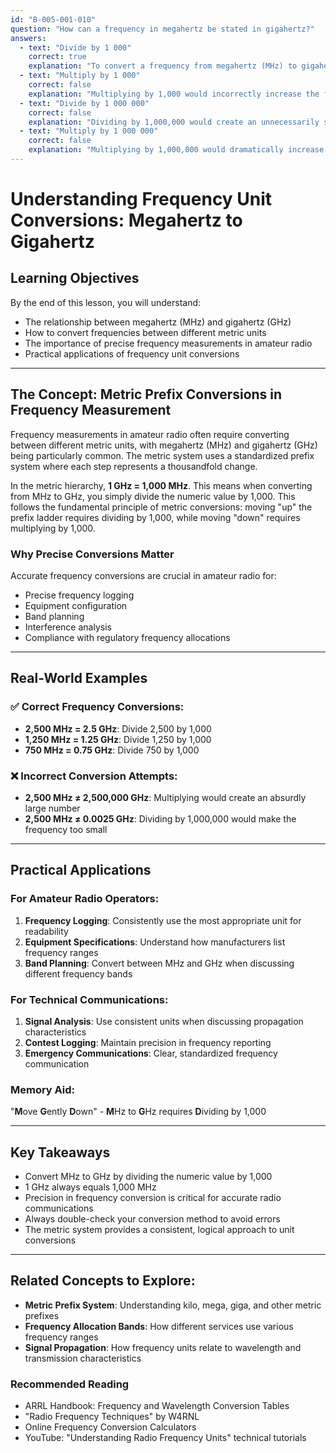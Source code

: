 ```yaml
---
id: "B-005-001-010"
question: "How can a frequency in megahertz be stated in gigahertz?"
answers:
  - text: "Divide by 1 000"
    correct: true
    explanation: "To convert a frequency from megahertz (MHz) to gigahertz (GHz), you divide the numeric value by 1,000. This follows the standard metric system conversion between adjacent units, where 1 GHz = 1,000 MHz. For example, 2,500 MHz would be expressed as 2.5 GHz by dividing 2,500 by 1,000."
  - text: "Multiply by 1 000"
    correct: false
    explanation: "Multiplying by 1,000 would incorrectly increase the frequency value, which is the opposite of converting from MHz to GHz. This method would result in a much larger number and an incorrect representation of the original frequency."
  - text: "Divide by 1 000 000"
    correct: false
    explanation: "Dividing by 1,000,000 would create an unnecessarily small number, reducing the frequency value far more than required for conversion between MHz and GHz. This would incorrectly represent the original frequency."
  - text: "Multiply by 1 000 000"
    correct: false
    explanation: "Multiplying by 1,000,000 would dramatically increase the frequency value, creating a massive and incorrect number that does not represent the original frequency in GHz."
---
```


# Understanding Frequency Unit Conversions: Megahertz to Gigahertz

## Learning Objectives
By the end of this lesson, you will understand:
- The relationship between megahertz (MHz) and gigahertz (GHz)
- How to convert frequencies between different metric units
- The importance of precise frequency measurements in amateur radio
- Practical applications of frequency unit conversions

---

## The Concept: Metric Prefix Conversions in Frequency Measurement

Frequency measurements in amateur radio often require converting between different metric units, with megahertz (MHz) and gigahertz (GHz) being particularly common. The metric system uses a standardized prefix system where each step represents a thousandfold change.

In the metric hierarchy, **1 GHz = 1,000 MHz**. This means when converting from MHz to GHz, you simply divide the numeric value by 1,000. This follows the fundamental principle of metric conversions: moving "up" the prefix ladder requires dividing by 1,000, while moving "down" requires multiplying by 1,000.

### Why Precise Conversions Matter

Accurate frequency conversions are crucial in amateur radio for:
- Precise frequency logging
- Equipment configuration
- Band planning
- Interference analysis
- Compliance with regulatory frequency allocations

---

## Real-World Examples

### ✅ Correct Frequency Conversions:
- **2,500 MHz = 2.5 GHz**: Divide 2,500 by 1,000
- **1,250 MHz = 1.25 GHz**: Divide 1,250 by 1,000
- **750 MHz = 0.75 GHz**: Divide 750 by 1,000

### ❌ Incorrect Conversion Attempts:
- **2,500 MHz ≠ 2,500,000 GHz**: Multiplying would create an absurdly large number
- **2,500 MHz ≠ 0.0025 GHz**: Dividing by 1,000,000 would make the frequency too small

---

## Practical Applications

### For Amateur Radio Operators:
1. **Frequency Logging**: Consistently use the most appropriate unit for readability
2. **Equipment Specifications**: Understand how manufacturers list frequency ranges
3. **Band Planning**: Convert between MHz and GHz when discussing different frequency bands

### For Technical Communications:
1. **Signal Analysis**: Use consistent units when discussing propagation characteristics
2. **Contest Logging**: Maintain precision in frequency reporting
3. **Emergency Communications**: Clear, standardized frequency communication

### Memory Aid:
"**M**ove **G**ently **D**own" - **M**Hz to **G**Hz requires **D**ividing by 1,000

---

## Key Takeaways

- Convert MHz to GHz by dividing the numeric value by 1,000
- 1 GHz always equals 1,000 MHz
- Precision in frequency conversion is critical for accurate radio communications
- Always double-check your conversion method to avoid errors
- The metric system provides a consistent, logical approach to unit conversions

---

## Related Concepts to Explore:
- **Metric Prefix System**: Understanding kilo, mega, giga, and other metric prefixes
- **Frequency Allocation Bands**: How different services use various frequency ranges
- **Signal Propagation**: How frequency units relate to wavelength and transmission characteristics

### Recommended Reading
- ARRL Handbook: Frequency and Wavelength Conversion Tables
- "Radio Frequency Techniques" by W4RNL
- Online Frequency Conversion Calculators
- YouTube: "Understanding Radio Frequency Units" technical tutorials